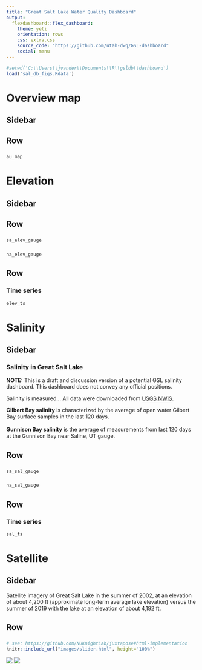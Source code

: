 ```yaml
---
title: "Great Salt Lake Water Quality Dashboard"
output: 
  flexdashboard::flex_dashboard:
    theme: yeti
    orientation: rows
    css: extra.css
    source_code: "https://github.com/utah-dwq/GSL-dashboard"
    social: menu
---
```


```r
#setwd('C:\\Users\\jvander\\Documents\\R\\gsldb\\dashboard')
load('sal_db_figs.Rdata') 
```



# Overview map
Sidebar {.sidebar data-width=300}
-------------------------------------


Row
-----------------------------------------------------------------------
###
```r
au_map
```


# Elevation
Sidebar {.sidebar data-width=300}
-------------------------------------


Row
-----------------------------------------------------------------------
### 
```r
sa_elev_gauge
```

### 
```r
na_elev_gauge
```


Row
-----------------------------------------------------------------------

### Time series
```r
elev_ts
```



# Salinity
Sidebar {.sidebar data-width=300}
-------------------------------------

### Salinity in Great Salt Lake
**NOTE:**
This is a draft and discussion version of a potential GSL salinity dashboard. This dashboard does not convey any official positions.  

Salinity is measured... All data were downloaded from [USGS NWIS](https://waterdata.usgs.gov/nwis){target="_blank"}. 

**Gilbert Bay salinity** is characterized by the average of open water Gilbert Bay surface samples in the last 120 days.  
<br>
**Gunnison Bay salinity** is the average of measurements from last 120 days at the Gunnison Bay near Saline, UT gauge.


Row
-----------------------------------------------------------------------
### 
```r
sa_sal_gauge
```

### 
```r
na_sal_gauge
```


Row
-----------------------------------------------------------------------

### Time series
```r
sal_ts
```


# Satellite
Sidebar {.sidebar data-width=300}
-------------------------------------
Satellite imagery of Great Salt Lake in the summer of 2002, at an elevation of about 4,200 ft (approximate long-term average lake elevation) versus 
the summer of 2019 with the lake at an elevation of about 4,192 ft.

Row
-----------------------------------------------------------------------
###
```r
# see: https://github.com/NUKnightLab/juxtapose#html-implementation
knitr::include_url("images/slider.html", height="100%")
```

<div id="juxtapose-wrapper" class="juxtapose" data-startingposition="20%" style="width: 600px">
<div class="juxtapose">
   <img src="images/ja_2019.png" data-label="2019" />
   <img src="images/ja_2002.png" data-label="2002" />
</div>
<script src="https://cdn.knightlab.com/libs/juxtapose/latest/js/juxtapose.min.js"></script>
<link rel="stylesheet" href="https://cdn.knightlab.com/libs/juxtapose/latest/css/juxtapose.css">


<style>
body:after {
content: url(www/deq_dwq_logo.png);
position: fixed;
bottom: 0.5em;
left: 0.5em;
}
</style>












